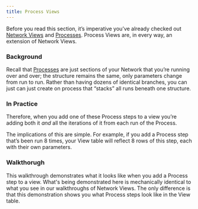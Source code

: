 ```yaml
---
title: Process Views
---
```

Before you read this section, it’s imperative you’ve already checked out [Network Views]( https://docs.artemisplatform.com/CustomFields) and [Processes]( https://docs.artemisplatform.com/PlaceableProcesses). Process Views are, in every way, an extension of Network Views. 

### Background

Recall that [Processes](https://docs.artemisplatform.com/PlaceableProcesses) are just sections of your Network that you’re running over and over; the structure remains the same, only parameters change from run to run. Rather than having dozens of identical branches, you can just can just create on process that “stacks” all runs beneath one structure. 

### In Practice

Therefore, when you add one of these Process steps to a view you’re adding both it *and* all the iterations of it from each run of the Process.

The implications of this are simple. For example, if you add a Process step that’s been run 8 times, your View table will reflect 8 rows of this step, each with their own parameters.

### Walkthorugh

This walkthrough demonstrates what it looks like when you add a Process step to a view. What's being demonstrated here is mechanically identical to what you see in our walkthroughs of Network Views. The only difference is that this demonstration shows you what Process steps look like in the View table.

